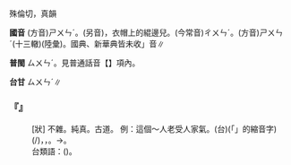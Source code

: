 
=={{ruby|純|ㄕㄨㄣˊ}}==

殊倫切，真韻

'''國音''' (方音)<rt>ㄕㄨㄣˊ</rt>。(另音){{ruby|(文)|ㄓㄨㄣˇ}}，衣帽上的緄邊兒。(今常音)<rt>ㄔㄨㄣˊ</rt>。(方音)<rt>ㄕㄨㄣˊ</rt>(十三轍)(陸彙)。國典、新華典皆未收{{ruby|「|ㄕㄨㄣˊ}}」音∥

'''普閩''' <rt>ㄙㄨㄣˊ</rt>。見普通話音【{{ruby|純|ㄔㄨㄣˊ}}】項內。

'''台甘''' <rt>ㄙㄨㄣˊ</rt>∥

    

==='''『{{ruby|純|ㄕㄨㄣˊ}}』'''===
: [狀] 不雜。純真。古道。 例：這個～人老受人家氣。(台){{ruby|<mark>&#xffb50;</mark>|ㄐㄧㆵ}}(「{{ruby|此|ㄐㄧˋ}}{{ruby|一|ㄐㄧㆵ ͘}}」的縮音字)(/{{ruby|此|ㄐㄧㆵ}}){{ruby|個|ㆤˊ}}{{ruby|古|ㄍㆦˋ}}{{ruby|意|ㄧ˪}}{{ruby|人|ㄌㄤˊ}}，{{ruby|不|ㄅㄨㆵ}}{{ruby|時|ㄒㄧˊ}}{{ruby|被|ㄅㄧ˫}}{{ruby|人|ㄌㄤˊ}}{{ruby|創|ㄘㆲ˪}}{{ruby|治|ㄉㄧˊ}}{{ruby|/|ㄉㄧ˫}}，{{ruby|制|ㄐㄧ˪}}{{ruby|治|ㄉㄧ˫}}。→{{ruby|活|ㄨㄚㆷ ͘}}{{ruby|<mark>&#xffa49;</mark>|ㆠㆤㆷ}}{{ruby|/|ㆠㄨㆤㆷ}}{{ruby|氣|ㄎㄧ˪}}{{ruby|死|·ㄒㄧˋ}}。
:台類語：{{ruby|忠|ㄉㄧㆲ}}{{ruby|厚|ㄏㆦ˫}}({{ruby|人|ㄌㄤˊ}})。
:
    
